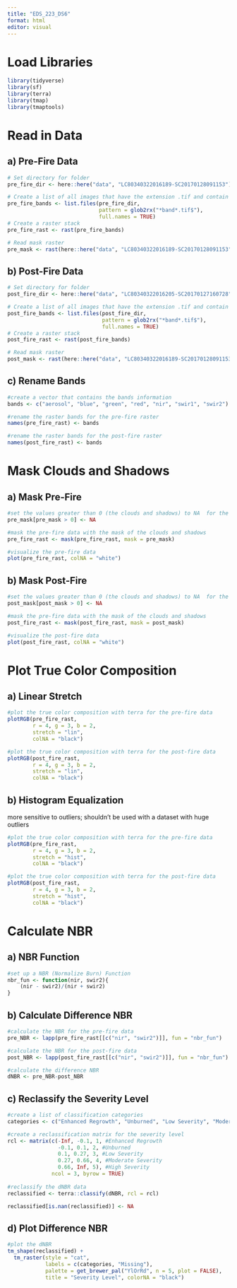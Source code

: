 ```yaml
---
title: "EDS_223_DS6"
format: html
editor: visual
---
```


# Load Libraries

```r
library(tidyverse)
library(sf)
library(terra)
library(tmap)
library(tmaptools)

```



# Read in Data

## a) Pre-Fire Data
```r
# Set directory for folder
pre_fire_dir <- here::here("data", "LC80340322016189-SC20170128091153")

# Create a list of all images that have the extension .tif and contain the word band
pre_fire_bands <- list.files(pre_fire_dir,
                             pattern = glob2rx("*band*.tif$"),
                             full.names = TRUE)
# Create a raster stack
pre_fire_rast <- rast(pre_fire_bands)

# Read mask raster
pre_mask <- rast(here::here("data", "LC80340322016189-SC20170128091153", "LC80340322016189LGN00_cfmask_crop.tif"))

```


## b) Post-Fire Data
```r
# Set directory for folder
post_fire_dir <- here::here("data", "LC80340322016205-SC20170127160728")

# Create a list of all images that have the extension .tif and contain the word band
post_fire_bands <- list.files(post_fire_dir,
                              pattern = glob2rx("*band*.tif$"),
                              full.names = TRUE)
# Create a raster stack
post_fire_rast <- rast(post_fire_bands)

# Read mask raster
post_mask <- rast(here::here("data", "LC80340322016189-SC20170128091153", "LC80340322016189LGN00_cfmask_crop.tif"))

```


## c) Rename Bands
```r
#create a vector that contains the bands information 
bands <- c("aerosol", "blue", "green", "red", "nir", "swir1", "swir2")

#rename the raster bands for the pre-fire raster
names(pre_fire_rast) <- bands

#rename the raster bands for the post-fire raster
names(post_fire_rast) <- bands

```


# Mask Clouds and Shadows

## a) Mask Pre-Fire
```r
#set the values greater than 0 (the clouds and shadows) to NA  for the pre-fire mask
pre_mask[pre_mask > 0] <- NA

#mask the pre-fire data with the mask of the clouds and shadows
pre_fire_rast <- mask(pre_fire_rast, mask = pre_mask)

#visualize the pre-fire data
plot(pre_fire_rast, colNA = "white")


```


## b) Mask Post-Fire
```r
#set the values greater than 0 (the clouds and shadows) to NA  for the post-fire mask
post_mask[post_mask > 0] <- NA

#mask the pre-fire data with the mask of the clouds and shadows
post_fire_rast <- mask(post_fire_rast, mask = post_mask)

#visualize the post-fire data
plot(post_fire_rast, colNA = "white")

```

# Plot True Color Composition

## a) Linear Stretch
```r
#plot the true color composition with terra for the pre-fire data 
plotRGB(pre_fire_rast,
        r = 4, g = 3, b = 2,
        stretch = "lin",
        colNA = "black")

#plot the true color composition with terra for the post-fire data 
plotRGB(post_fire_rast,
        r = 4, g = 3, b = 2,
        stretch = "lin",
        colNA = "black")

```


## b) Histogram Equalization 

more sensitive to outliers; shouldn't be used with a dataset with huge outliers 


```r
#plot the true color composition with terra for the pre-fire data 
plotRGB(pre_fire_rast,
        r = 4, g = 3, b = 2,
        stretch = "hist",
        colNA = "black")

#plot the true color composition with terra for the post-fire data 
plotRGB(post_fire_rast,
        r = 4, g = 3, b = 2,
        stretch = "hist",
        colNA = "black")

```


# Calculate NBR

## a) NBR Function
```r
#set up a NBR (Normalize Burn) Function 
nbr_fun <- function(nir, swir2){
    (nir - swir2)/(nir + swir2)
}

```


## b) Calculate Difference NBR
```r
#calculate the NBR for the pre-fire data
pre_NBR <- lapp(pre_fire_rast[[c("nir", "swir2")]], fun = "nbr_fun")

#calculate the NBR for the post-fire data
post_NBR <- lapp(post_fire_rast[[c("nir", "swir2")]], fun = "nbr_fun")

#calculate the difference NBR
dNBR <- pre_NBR-post_NBR

```


## c) Reclassify the Severity Level
```r
#create a list of classification categories 
categories <- c("Enhanced Regrowth", "Unburned", "Low Severity", "Moderate Severity", "High Severity")

#create a reclassification matrix for the severity level 
rcl <- matrix(c(-Inf, -0.1, 1, #Enhanced Regrowth
                -0.1, 0.1, 2, #Unburned
                0.1, 0.27, 3, #Low Severity
                0.27, 0.66, 4, #Moderate Severity
                0.66, Inf, 5), #High Severity
              ncol = 3, byrow = TRUE) 
  
#reclassify the dNBR data
reclassified <- terra::classify(dNBR, rcl = rcl)

reclassified[is.nan(reclassified)] <- NA

```



## d) Plot Difference NBR
```r
#plot the dNBR 
tm_shape(reclassified) +
  tm_raster(style = "cat",
            labels = c(categories, "Missing"),
            palette = get_brewer_pal("YlOrRd", n = 5, plot = FALSE),
            title = "Severity Level", colorNA = "black")

```

